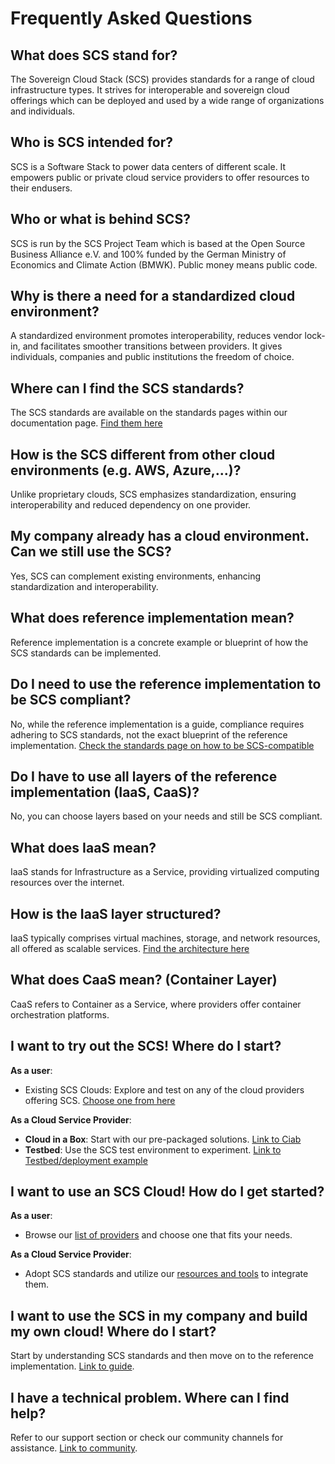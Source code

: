 # Frequently Asked Questions

## What does SCS stand for?

The Sovereign Cloud Stack (SCS) provides standards for a range of cloud infrastructure types. It strives for interoperable and sovereign cloud offerings which can be deployed and used by a wide range of organizations and individuals.

## Who is SCS intended for?

SCS is a Software Stack to power data centers of different scale. It empowers public or private cloud service providers to offer resources to their endusers.

## Who or what is behind SCS?

SCS is run by the SCS Project Team which is based at the Open Source Business Alliance e.V. and 100% funded by the German Ministry of Economics and Climate Action (BMWK). Public money means public code.

## Why is there a need for a standardized cloud environment?

A standardized environment promotes interoperability, reduces vendor lock-in, and facilitates smoother transitions between providers. It gives individuals, companies and public institutions the freedom of choice.

## Where can I find the SCS standards?

The SCS standards are available on the standards pages within our documentation page. [Find them here](https://docs.scs.community/standards/)

## How is the SCS different from other cloud environments (e.g. AWS, Azure,...)?

Unlike proprietary clouds, SCS emphasizes standardization, ensuring interoperability and reduced dependency on one provider.

## My company already has a cloud environment. Can we still use the SCS?

Yes, SCS can complement existing environments, enhancing standardization and interoperability.

## What does reference implementation mean?

Reference implementation is a concrete example or blueprint of how the SCS standards can be implemented.

## Do I need to use the reference implementation to be SCS compliant?

No, while the reference implementation is a guide, compliance requires adhering to SCS standards, not the exact blueprint of the reference implementation. [Check the standards page on how to be SCS-compatible](https://docs.scs.community/standards/)

## Do I have to use all layers of the reference implementation (IaaS, CaaS)?

No, you can choose layers based on your needs and still be SCS compliant.

## What does IaaS mean?

IaaS stands for Infrastructure as a Service, providing virtualized computing resources over the internet.

## How is the IaaS layer structured?

IaaS typically comprises virtual machines, storage, and network resources, all offered as scalable services. [Find the architecture here](#)

## What does CaaS mean? (Container Layer)

CaaS refers to Container as a Service, where providers offer container orchestration platforms.

## I want to try out the SCS! Where do I start?

**As a user**:

- Existing SCS Clouds: Explore and test on any of the cloud providers offering SCS. [Choose one from here](#)

**As a Cloud Service Provider**:

- **Cloud in a Box**: Start with our pre-packaged solutions. [Link to Ciab](#)
- **Testbed**: Use the SCS test environment to experiment. [Link to Testbed/deployment example](#)

## I want to use an SCS Cloud! How do I get started?

**As a user**:

- Browse our [list of providers](#) and choose one that fits your needs.

**As a Cloud Service Provider**:

- Adopt SCS standards and utilize our [resources and tools](#) to integrate them.

## I want to use the SCS in my company and build my own cloud! Where do I start?

Start by understanding SCS standards and then move on to the reference implementation. [Link to guide](#).

## I have a technical problem. Where can I find help?

Refer to our support section or check our community channels for assistance. [Link to community](#).
